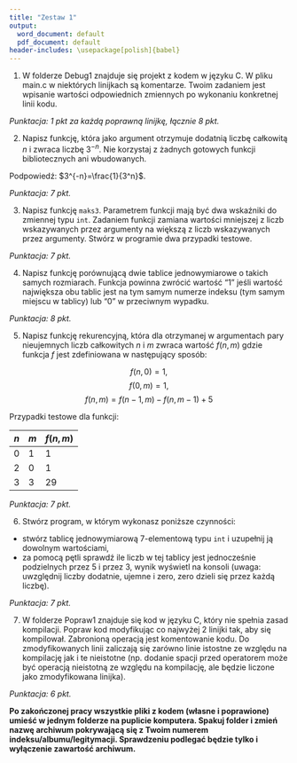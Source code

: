 ---
title: "Zestaw 1"
output:
  word_document: default
  pdf_document: default
header-includes: \usepackage[polish]{babel}
---


1. W folderze Debug1 znajduje się projekt z kodem w języku C. W pliku main.c w niektórych linijkach są komentarze. Twoim zadaniem jest wpisanie wartości odpowiednich zmiennych po wykonaniu konkretnej linii kodu.

*Punktacja: 1 pkt za każdą poprawną linijkę, łącznie 8 pkt.*

2. Napisz funkcję, która jako argument otrzymuje dodatnią liczbę całkowitą $n$ i zwraca liczbę $3^{-n}$. Nie korzystaj z żadnych gotowych funkcji bibliotecznych ani wbudowanych. 

Podpowiedź: $3^{-n}=\frac{1}{3^n}$. 

*Punktacja: 7 pkt.*

3. Napisz funkcję `maks3`. Parametrem funkcji mają być dwa wskaźniki do zmiennej typu `int`. Zadaniem funkcji zamiana wartości mniejszej z liczb wskazywanych
przez argumenty na większą z liczb wskazywanych przez argumenty. Stwórz w programie dwa przypadki testowe.

*Punktacja: 7 pkt.*

4. Napisz funkcję porównującą dwie tablice jednowymiarowe o takich samych rozmiarach. Funkcja powinna zwrócić wartość "1" jeśli wartość największa obu tablic jest na tym samym numerze indeksu (tym samym miejscu w tablicy) lub "0" w przeciwnym wypadku.

*Punktacja: 8 pkt.*

5. Napisz funkcję rekurencyjną, która dla otrzymanej w argumentach
pary nieujemnych liczb całkowitych $n$ i $m$ zwraca wartość $f(n,m)$
gdzie funkcja $f$ jest zdefiniowana w następujący sposób:

$$f(n,0)=1,$$
$$f(0,m)=1,$$
$$f(n,m)=f(n-1,m)- f(n,m-1)+5$$

Przypadki testowe dla funkcji:

| $n$ | $m$ | $f(n,m)$ |
|---|---|---|
| 0 | 1 | 1 |
| 2 | 0 | 1 |
| 3 | 3 | 29 |

*Punktacja: 7 pkt.*

6. Stwórz program, w którym wykonasz poniższe czynności:
* stwórz tablicę jednowymiarową 7-elementową typu `int` i uzupełnij ją dowolnym wartościami,
* za pomocą pętli sprawdź ile liczb w tej tablicy jest jednocześnie podzielnych przez 5 i przez 3, wynik wyświetl na konsoli (uwaga: uwzględnij liczby dodatnie, ujemne i zero, zero dzieli się przez każdą liczbę).

*Punktacja: 7 pkt.*


7. W folderze Popraw1 znajduje się kod w języku C, który nie spełnia zasad kompilacji. Popraw kod modyfikując co najwyżej 2 linijki tak, aby się kompilował. Zabronioną operacją jest komentowanie kodu. Do zmodyfikowanych linii zaliczają się zarówno linie istostne ze względu na kompilację jak i te nieistotne (np. dodanie spacji przed operatorem może być operacją nieistotną ze względu na kompilację, ale będzie liczone jako zmodyfikowana linijka).


*Punktacja: 6 pkt.*

**Po zakończonej pracy wszystkie pliki z kodem (własne i poprawione) umieść w jednym folderze na puplicie komputera. Spakuj folder i zmień nazwę archiwum pokrywającą się z Twoim numerem indeksu/albumu/legitymacji. Sprawdzeniu podlegać będzie tylko i wyłączenie zawartość archiwum.**

